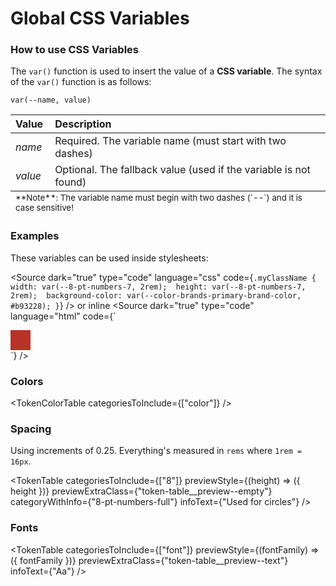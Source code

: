 
<Meta title="Design Tokens/Global" />

# Global CSS Variables 

### How to use CSS Variables

The `var()` function is used to insert the value of a **CSS variable**.
The syntax of the `var()` function is as follows:

`var(--name, value)`

<div className="token-table">
  <table width="100%">
    <thead>
      <tr>
        <th align="left">Value</th>
        <th align="left">Description</th>
      </tr>
    </thead>
    <tbody>
      <tr>
        <td><em>name</em></td>
        <td>Required. The variable name (must start with two dashes)</td>
      </tr>
      <tr>
        <td><em>value</em></td>
        <td>Optional. The fallback value (used if the variable is not found)</td>
      </tr>
    </tbody>
    <tfoot>
      <tr>
        <td colSpan="2">
          <small>**Note**: The variable name must begin with two dashes (`--`) and it is case sensitive!</small>
        </td>
      </tr>
    </tfoot>
  </table>
</div>

### Examples
These variables can be used inside stylesheets:

<Source 
    dark="true"
    type="code" 
    language="css" 
    code={`.myClassName { 
    width: var(--8-pt-numbers-7, 2rem); 
    height: var(--8-pt-numbers-7, 2rem); 
    background-color: var(--color-brands-primary-brand-color, #b93228);
}`} />
or inline
<Source 
    dark="true"
    type="code" 
    language="html" 
    code={`<div style="width: var(--8-pt-numbers-7, 2rem); 
    height: var(--8-pt-numbers-7, 2rem); 
    background-color: var(--color-brands-primary-brand-color, #b93228)">
</div>`} />

### Colors

<TokenColorTable
    categoriesToInclude={["color"]}
  />

### Spacing
Using increments of 0.25.
Everything's measured in `rems` where `1rem = 16px`.

<TokenTable
    categoriesToInclude={["8"]}
    previewStyle={(height) => ({ height })}
    previewExtraClass={"token-table__preview--empty"}
    categoryWithInfo={"8-pt-numbers-full"}
    infoText={"Used for circles"}
/>

### Fonts

<TokenTable
    categoriesToInclude={["font"]}
    previewStyle={(fontFamily) => ({ fontFamily })}
    previewExtraClass={"token-table__preview--text"}
    infoText={"Aa"}
/>
